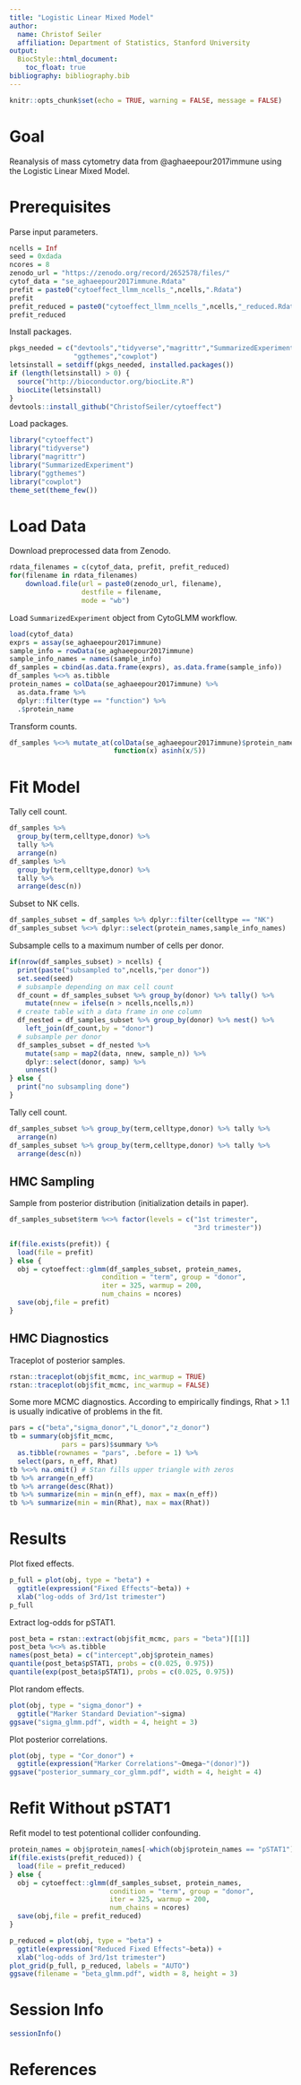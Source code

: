 ```yaml
---
title: "Logistic Linear Mixed Model"
author:
  name: Christof Seiler
  affiliation: Department of Statistics, Stanford University
output:
  BiocStyle::html_document:
    toc_float: true
bibliography: bibliography.bib
---
```


```r
knitr::opts_chunk$set(echo = TRUE, warning = FALSE, message = FALSE)
```

# Goal

Reanalysis of mass cytometry data from @aghaeepour2017immune using the Logistic Linear Mixed Model.

# Prerequisites

Parse input parameters.

```r
ncells = Inf
seed = 0xdada
ncores = 8
zenodo_url = "https://zenodo.org/record/2652578/files/"
cytof_data = "se_aghaeepour2017immune.Rdata"
prefit = paste0("cytoeffect_llmm_ncells_",ncells,".Rdata")
prefit
prefit_reduced = paste0("cytoeffect_llmm_ncells_",ncells,"_reduced.Rdata")
prefit_reduced
```

Install packages.

```r
pkgs_needed = c("devtools","tidyverse","magrittr","SummarizedExperiment",
                "ggthemes","cowplot")
letsinstall = setdiff(pkgs_needed, installed.packages())
if (length(letsinstall) > 0) {
  source("http://bioconductor.org/biocLite.R")
  biocLite(letsinstall)
}
devtools::install_github("ChristofSeiler/cytoeffect")
```

Load packages.

```r
library("cytoeffect")
library("tidyverse")
library("magrittr")
library("SummarizedExperiment")
library("ggthemes")
library("cowplot")
theme_set(theme_few())
```

# Load Data

Download preprocessed data from Zenodo.

```r
rdata_filenames = c(cytof_data, prefit, prefit_reduced)
for(filename in rdata_filenames)
    download.file(url = paste0(zenodo_url, filename), 
                  destfile = filename,
                  mode = "wb")
```

Load ``SummarizedExperiment`` object from CytoGLMM workflow.

```r
load(cytof_data)
exprs = assay(se_aghaeepour2017immune)
sample_info = rowData(se_aghaeepour2017immune)
sample_info_names = names(sample_info)
df_samples = cbind(as.data.frame(exprs), as.data.frame(sample_info))
df_samples %<>% as.tibble
protein_names = colData(se_aghaeepour2017immune) %>% 
  as.data.frame %>% 
  dplyr::filter(type == "function") %>%
  .$protein_name
```

Transform counts.

```r
df_samples %<>% mutate_at(colData(se_aghaeepour2017immune)$protein_name, 
                          function(x) asinh(x/5))
```

# Fit Model

Tally cell count.

```r
df_samples %>% 
  group_by(term,celltype,donor) %>% 
  tally %>% 
  arrange(n)
df_samples %>% 
  group_by(term,celltype,donor) %>% 
  tally %>% 
  arrange(desc(n))
```

Subset to NK cells.

```r
df_samples_subset = df_samples %>% dplyr::filter(celltype == "NK")
df_samples_subset %<>% dplyr::select(protein_names,sample_info_names)
```

Subsample cells to a maximum number of cells per donor.

```r
if(nrow(df_samples_subset) > ncells) {
  print(paste("subsampled to",ncells,"per donor"))
  set.seed(seed)
  # subsample depending on max cell count
  df_count = df_samples_subset %>% group_by(donor) %>% tally() %>%
    mutate(nnew = ifelse(n > ncells,ncells,n))
  # create table with a data frame in one column
  df_nested = df_samples_subset %>% group_by(donor) %>% nest() %>%
    left_join(df_count,by = "donor")
  # subsample per donor
  df_samples_subset = df_nested %>%
    mutate(samp = map2(data, nnew, sample_n)) %>%
    dplyr::select(donor, samp) %>%
    unnest()
} else {
  print("no subsampling done")
}
```

Tally cell count.

```r
df_samples_subset %>% group_by(term,celltype,donor) %>% tally %>% 
  arrange(n)
df_samples_subset %>% group_by(term,celltype,donor) %>% tally %>% 
  arrange(desc(n))
```

## HMC Sampling

Sample from posterior distribution (initialization details in paper).

```r
df_samples_subset$term %<>% factor(levels = c("1st trimester",
                                              "3rd trimester"))
```

```r
if(file.exists(prefit)) {
  load(file = prefit)
} else {
  obj = cytoeffect::glmm(df_samples_subset, protein_names, 
                       condition = "term", group = "donor",
                       iter = 325, warmup = 200, 
                       num_chains = ncores)
  save(obj,file = prefit)
}
```

## HMC Diagnostics

Traceplot of posterior samples.

```r
rstan::traceplot(obj$fit_mcmc, inc_warmup = TRUE)
rstan::traceplot(obj$fit_mcmc, inc_warmup = FALSE)
```

Some more MCMC diagnostics. According to empirically findings, Rhat > 1.1 is usually indicative of problems in the fit.

```r
pars = c("beta","sigma_donor","L_donor","z_donor")
tb = summary(obj$fit_mcmc, 
             pars = pars)$summary %>% 
  as.tibble(rownames = "pars", .before = 1) %>% 
  select(pars, n_eff, Rhat)
tb %<>% na.omit() # Stan fills upper triangle with zeros
tb %>% arrange(n_eff)
tb %>% arrange(desc(Rhat))
tb %>% summarize(min = min(n_eff), max = max(n_eff))
tb %>% summarize(min = min(Rhat), max = max(Rhat))
```

# Results

Plot fixed effects.

```r
p_full = plot(obj, type = "beta") + 
  ggtitle(expression("Fixed Effects"~beta)) +
  xlab("log-odds of 3rd/1st trimester")
p_full
```

Extract log-odds for pSTAT1.

```r
post_beta = rstan::extract(obj$fit_mcmc, pars = "beta")[[1]]
post_beta %<>% as.tibble
names(post_beta) = c("intercept",obj$protein_names)
quantile(post_beta$pSTAT1, probs = c(0.025, 0.975))
quantile(exp(post_beta$pSTAT1), probs = c(0.025, 0.975))
```

Plot random effects.

```r
plot(obj, type = "sigma_donor") + 
  ggtitle("Marker Standard Deviation"~sigma)
ggsave("sigma_glmm.pdf", width = 4, height = 3)
```

Plot posterior correlations.

```r
plot(obj, type = "Cor_donor") + 
  ggtitle(expression("Marker Correlations"~Omega~"(donor)"))
ggsave("posterior_summary_cor_glmm.pdf", width = 4, height = 4)
```

# Refit Without pSTAT1

Refit model to test potentional collider confounding.

```r
protein_names = obj$protein_names[-which(obj$protein_names == "pSTAT1")]
if(file.exists(prefit_reduced)) {
  load(file = prefit_reduced)
} else {
  obj = cytoeffect::glmm(df_samples_subset, protein_names, 
                         condition = "term", group = "donor",
                         iter = 325, warmup = 200, 
                         num_chains = ncores)
  save(obj,file = prefit_reduced)
}
```

```r
p_reduced = plot(obj, type = "beta") + 
  ggtitle(expression("Reduced Fixed Effects"~beta)) +
  xlab("log-odds of 3rd/1st trimester")
plot_grid(p_full, p_reduced, labels = "AUTO")
ggsave(filename = "beta_glmm.pdf", width = 8, height = 3)
```

# Session Info {.unnumbered}

```r
sessionInfo()
```

# References {.unnumbered}
